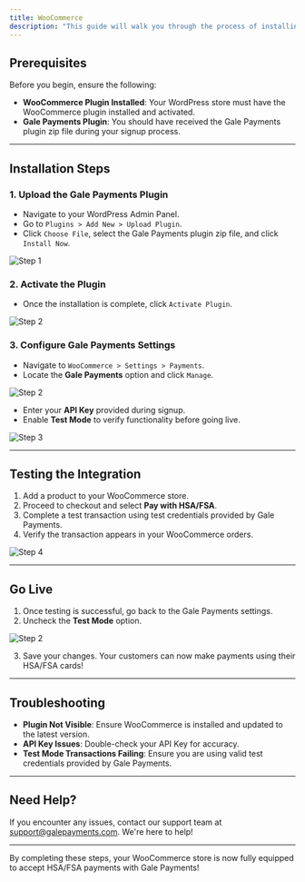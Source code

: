 ```yaml
---
title: WooCommerce
description: "This guide will walk you through the process of installing and configuring Gale Payments on your WooCommerce store, enabling HSA/FSA payments for your customers."
---
```





## Prerequisites

Before you begin, ensure the following:
- **WooCommerce Plugin Installed**: Your WordPress store must have the WooCommerce plugin installed and activated.
- **Gale Payments Plugin**: You should have received the Gale Payments plugin zip file during your signup process.

---

## Installation Steps

### 1. Upload the Gale Payments Plugin
- Navigate to your WordPress Admin Panel.
- Go to `Plugins > Add New > Upload Plugin`.
- Click `Choose File`, select the Gale Payments plugin zip file, and click `Install Now`.

<img
  className="block dark:hidden"
  src="/images/step1.png"
  alt="Step 1"
/>

### 2. Activate the Plugin
- Once the installation is complete, click `Activate Plugin`.

<img
  className="block dark:hidden"
  src="/images/step2.png"
  alt="Step 2"
/>

### 3. Configure Gale Payments Settings
- Navigate to `WooCommerce > Settings > Payments`.
- Locate the **Gale Payments** option and click `Manage`.

<img
  className="block dark:hidden"
  src="/images/manage.png"
  alt="Step 2"
/>


- Enter your **API Key** provided during signup.
- Enable **Test Mode** to verify functionality before going live.

<img
  className="block dark:hidden"
  src="/images/step4.png"
  alt="Step 3"
/>

---

## Testing the Integration

1. Add a product to your WooCommerce store.
2. Proceed to checkout and select **Pay with HSA/FSA**.
3. Complete a test transaction using test credentials provided by Gale Payments.
4. Verify the transaction appears in your WooCommerce orders.

<img
  className="block dark:hidden"
  src="/images/step5.png"
  alt="Step 4"
/>

---

## Go Live

1. Once testing is successful, go back to the Gale Payments settings.
2. Uncheck the **Test Mode** option.

<img
  className="block dark:hidden"
  src="/images/test.png"
  alt="Step 2"
/>

3. Save your changes. Your customers can now make payments using their HSA/FSA cards!

---

## Troubleshooting

- **Plugin Not Visible**: Ensure WooCommerce is installed and updated to the latest version.
- **API Key Issues**: Double-check your API Key for accuracy.
- **Test Mode Transactions Failing**: Ensure you are using valid test credentials provided by Gale Payments.

---

## Need Help?

If you encounter any issues, contact our support team at [support@galepayments.com](mailto:support@galepayments.com). We're here to help!

---

By completing these steps, your WooCommerce store is now fully equipped to accept HSA/FSA payments with Gale Payments!
